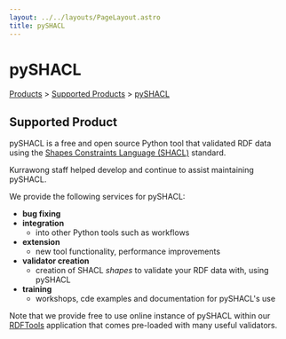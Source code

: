 ```yaml
---
layout: ../../layouts/PageLayout.astro
title: pySHACL
---
```


# pySHACL

[Products](/products) > [Supported Products](/supported-products) > [pySHACL](./pyshacl)

## Supported Product

pySHACL is a free and open source Python tool that validated RDF data using the [Shapes Constraints Language (SHACL)](https://www.w3.org/TR/shacl/) standard.

Kurrawong staff helped develop and continue to assist maintaining pySHACL.

We provide the following services for pySHACL:

- **bug fixing**
- **integration**
  - into other Python tools such as workflows
- **extension**
  - new tool functionality, performance improvements
- **validator creation**
  - creation of SHACL _shapes_ to validate your RDF data with, using pySHACL
- **training**
  - workshops, cde examples and documentation for pySHACL's use

Note that we provide free to use online instance of pySHACL within our [RDFTools](http://rdftools.kurrawong.net) application that comes pre-loaded with many useful validators.
